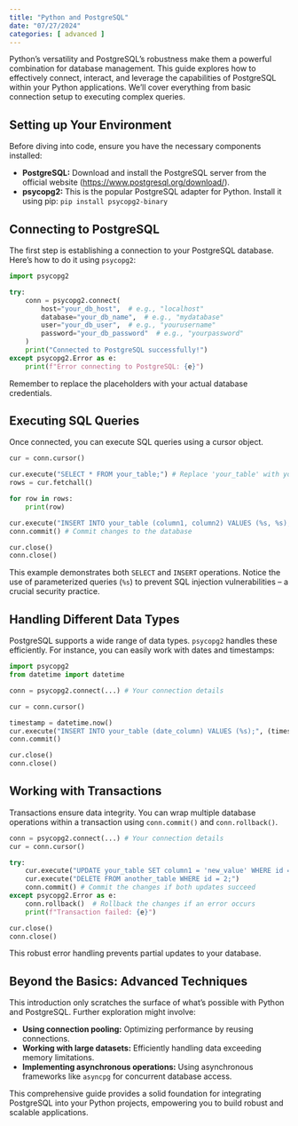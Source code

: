 ```yaml
---
title: "Python and PostgreSQL"
date: "07/27/2024"
categories: [ advanced ]
---
```



Python's versatility and PostgreSQL's robustness make them a powerful combination for database management. This guide explores how to effectively connect, interact, and leverage the capabilities of PostgreSQL within your Python applications.  We'll cover everything from basic connection setup to executing complex queries.

## Setting up Your Environment

Before diving into code, ensure you have the necessary components installed:

* **PostgreSQL:** Download and install the PostgreSQL server from the official website ([https://www.postgresql.org/download/](https://www.postgresql.org/download/)).
* **psycopg2:** This is the popular PostgreSQL adapter for Python. Install it using pip:  `pip install psycopg2-binary`

## Connecting to PostgreSQL

The first step is establishing a connection to your PostgreSQL database.  Here's how to do it using `psycopg2`:

```python
import psycopg2

try:
    conn = psycopg2.connect(
        host="your_db_host",  # e.g., "localhost"
        database="your_db_name",  # e.g., "mydatabase"
        user="your_db_user",  # e.g., "yourusername"
        password="your_db_password"  # e.g., "yourpassword"
    )
    print("Connected to PostgreSQL successfully!")
except psycopg2.Error as e:
    print(f"Error connecting to PostgreSQL: {e}")
```

Remember to replace the placeholders with your actual database credentials.


## Executing SQL Queries

Once connected, you can execute SQL queries using a cursor object.

```python
cur = conn.cursor()

cur.execute("SELECT * FROM your_table;") # Replace 'your_table' with your table name
rows = cur.fetchall()

for row in rows:
    print(row)

cur.execute("INSERT INTO your_table (column1, column2) VALUES (%s, %s);", ('value1', 'value2')) # Use parameterized queries to prevent SQL injection
conn.commit() # Commit changes to the database

cur.close()
conn.close()
```

This example demonstrates both `SELECT` and `INSERT` operations.  Notice the use of parameterized queries (`%s`) to prevent SQL injection vulnerabilities – a crucial security practice.


## Handling Different Data Types

PostgreSQL supports a wide range of data types.  `psycopg2` handles these efficiently.  For instance, you can easily work with dates and timestamps:


```python
import psycopg2
from datetime import datetime

conn = psycopg2.connect(...) # Your connection details

cur = conn.cursor()

timestamp = datetime.now()
cur.execute("INSERT INTO your_table (date_column) VALUES (%s);", (timestamp,))
conn.commit()

cur.close()
conn.close()
```

##  Working with Transactions

Transactions ensure data integrity. You can wrap multiple database operations within a transaction using `conn.commit()` and `conn.rollback()`.


```python
conn = psycopg2.connect(...) # Your connection details
cur = conn.cursor()

try:
    cur.execute("UPDATE your_table SET column1 = 'new_value' WHERE id = 1;")
    cur.execute("DELETE FROM another_table WHERE id = 2;")
    conn.commit() # Commit the changes if both updates succeed
except psycopg2.Error as e:
    conn.rollback()  # Rollback the changes if an error occurs
    print(f"Transaction failed: {e}")

cur.close()
conn.close()

```

This robust error handling prevents partial updates to your database.


##  Beyond the Basics: Advanced Techniques

This introduction only scratches the surface of what's possible with Python and PostgreSQL.  Further exploration might involve:

* **Using connection pooling:** Optimizing performance by reusing connections.
* **Working with large datasets:** Efficiently handling data exceeding memory limitations.
* **Implementing asynchronous operations:**  Using asynchronous frameworks like `asyncpg` for concurrent database access.


This comprehensive guide provides a solid foundation for integrating PostgreSQL into your Python projects, empowering you to build robust and scalable applications.


